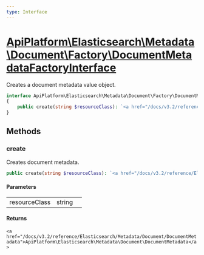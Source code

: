 ```yaml
---
type: Interface
---
```


# [ApiPlatform\Elasticsearch\Metadata\Document\Factory\DocumentMetadataFactoryInterface](/docs/v3.2/reference/Elasticsearch/Metadata/Document/Factory/DocumentMetadataFactoryInterface)

Creates a document metadata value object.



```php
interface ApiPlatform\Elasticsearch\Metadata\Document\Factory\DocumentMetadataFactoryInterface
{
    public create(string $resourceClass): `<a href="/docs/v3.2/reference/Elasticsearch/Metadata/Document/DocumentMetadata">ApiPlatform\Elasticsearch\Metadata\Document\DocumentMetadata</a>`
}
```
## Methods

### create

Creates document metadata.

```php
public create(string $resourceClass): `<a href="/docs/v3.2/reference/Elasticsearch/Metadata/Document/DocumentMetadata">ApiPlatform\Elasticsearch\Metadata\Document\DocumentMetadata</a>`
```

#### Parameters

<table><tbody>
<tr><td>resourceClass</td><td>string</td><td></td></tr>
</tbody>
</table>

#### Returns

`<a href="/docs/v3.2/reference/Elasticsearch/Metadata/Document/DocumentMetadata">ApiPlatform\Elasticsearch\Metadata\Document\DocumentMetadata</a>`
